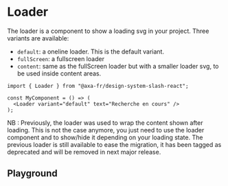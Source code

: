 
<Meta of={LoaderStories} />

# Loader

The loader is a component to show a loading svg in your project.
Three variants are available:

- `default`: a oneline loader. This is the default variant.
- `fullScreen`: a fullscreen loader
- `content`: same as the fullScreen loader but with a smaller loader svg, to be used inside content areas.

```tsx
import { Loader } from "@axa-fr/design-system-slash-react";

const MyComponent = () => (
  <Loader variant="default" text="Recherche en cours" />
);
```

NB : Previously, the loader was used to wrap the content shown after loading. This is not the case anymore, you just need to use the loader component and to show/hide it depending on your loading state.
The previous loader is still available to ease the migration, it has been tagged as deprecated and will be removed in next major release.

## Playground

<Canvas of={LoaderStories.Default} />
<Controls of={LoaderStories.Default} />

